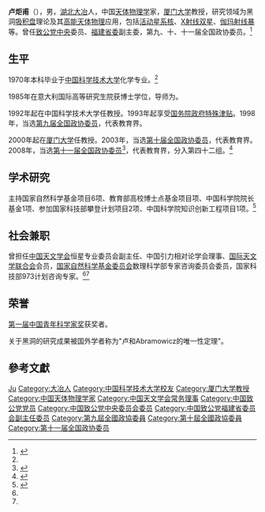 '''卢炬甫'''（{{bd|1947年|8月|2017年|11月3日|catIdx=Lu}}），男，[[湖北|湖北]][[大冶县|大冶]]人，中国[[天体物理学|天体物理学]]家，[[厦门大学|厦门大学]]教授，研究领域为黑洞[[吸积盘|吸积盘]]理论及其[[高能天体物理|高能天体物理]]应用，包括[[活动星系核|活动星系核]]、[[X射线双星|X射线双星]]、[[伽玛射线暴|伽玛射线暴]]等。曾任[[致公党中央|致公党中央]]委员、[[中国致公党福建省委员会|福建省委]]副主委，第九、十、十一届全国政协委员。<ref name=":1">{{Cite web|url=http://www.hmyzg.com/2006-xmzg/news/2004/0407-0409month/040705-zg.htm|title=探天者的人生轨迹——记中国科技大学教授卢炬甫|accessdate=2017-11-14|author=|date=|publisher=|archive-date=2017-11-14|archive-url=https://web.archive.org/web/20171114093130/http://www.hmyzg.com/2006-xmzg/news/2004/0407-0409month/040705-zg.htm|dead-url=no}}</ref>

== 生平 ==
1970年本科毕业于[[中国科学技术大学|中国科学技术大学]]化学专业。<ref name=":1" />

1985年在意大利国际高等研究生院获博士学位，导师为{{link-pl|马瑞克·阿图尔·阿布拉莫维奇|Marek Abramowicz}}。

1992年起在中国科学技术大学任教授。​1993年起享受[[国务院政府特殊津贴|国务院政府特殊津贴]]。1998年，当选[[第九届全国政协委员|第九届全国政协委员]]，代表教育界。

2000年起在[[厦门大学|厦门大学]]任教授。2003年，当选[[第十届全国政协委员|第十届全国政协委员]]，代表教育界。2008年，当选[[第十一届全国政协委员|第十一届全国政协委员]]<ref>{{cite news|title=第十一届全国政协委员名单|url=http://www.indaa.com.cn/zt/2009qglh/zxzs/200903/t20090303_127573.html|accessdate=2013-04-09|newspaper=新华社北京1月25日电 中国人民政治协商会议第十一届全国委员会委员名单(共2237人，2008年1月25日政协第十届全国委员会常务委员会第二十次会议通过)|date=2008-01-25|deadurl=yes|archiveurl=https://web.archive.org/web/20130928014403/http://www.indaa.com.cn/zt/2009qglh/zxzs/200903/t20090303_127573.html|archivedate=2013-09-28}}</ref>，代表教育界，分入第四十二组。<ref>{{cite news|title=全国政协信息-卢炬甫|url=http://www.cppcc.gov.cn/CMS/wylibary/showJcwyxtInfoWylibary.action?tabJcwyxt.guid=11W0013790&wytype=wjwy|accessdate=2013-04-11|newspaper=全国政协委员会|archive-date=2019-07-26|archive-url=https://web.archive.org/web/20190726021321/http://www.cppcc.gov.cn/CMS/wylibary/showJcwyxtInfoWylibary.action?tabJcwyxt.guid=11W0013790&wytype=wjwy|dead-url=no}}</ref>

== 学术研究 ==
主持国家自然科学基金项目6项、教育部高校博士点基金项目项、中国科学院院长基金1项、参加国家科技部攀登计划项目2项、中国科学院知识创新工程项目1项。<ref name=":0">{{Cite web|url=http://astro.xmu.edu.cn/astro/lujufu|title=卢炬甫教授的个人主页|accessdate=2017-11-14|author=|date=|publisher=|archive-url=https://web.archive.org/web/20171114202244/http://astro.xmu.edu.cn/astro/lujufu|archive-date=2017-11-14|dead-url=yes}}</ref>

== 社会兼职 ==
曾担任[[中国天文学会|中国天文学会]]恒星专业委员会副主任、中国引力相对论学会理事、[[国际天文学联合会|国际天文学联合会]]会员，[[国家自然科学基金委员会|国家自然科学基金委员会]]数理科学部专家咨询委员会委员，国家科技部973计划咨询专家。<ref name=":1" /><ref name=":0" />　

== 荣誉 ==
[[中国青年科学家奖|第一届中国青年科学家奖]]获奖者。

关于黑洞的研究成果被国外学者称为"卢和Abramowicz的唯一性定理"。

== 參考文獻 ==
{{reflist}}

{{Navboxes
| title  = 卢炬甫在[[中国天文学会|中国天文学会]]的职务
| list1  =
{{中国天文学会第十一届理事会}}
}}

{{Authority control}}
{{DEFAULTSORT:Lu}}
[[Category:卢姓|Ju]]
[[Category:大冶人|Category:大冶人]]
[[Category:中国科学技术大学校友|Category:中国科学技术大学校友]]
[[Category:厦门大学教授|Category:厦门大学教授]]
[[Category:中国天体物理学家|Category:中国天体物理学家]]
[[Category:中国天文学会常务理事|Category:中国天文学会常务理事]]
[[Category:中国致公党党员|Category:中国致公党党员]]
[[Category:中国致公党中央委员会委员|Category:中国致公党中央委员会委员]]
[[Category:中国致公党福建省委员会副主任委员|Category:中国致公党福建省委员会副主任委员]]
[[Category:第九屆全國政協委員|Category:第九屆全國政協委員]]
[[Category:第十屆全國政協委員|Category:第十屆全國政協委員]]
[[Category:第十一届全国政协委员|Category:第十一届全国政协委员]]